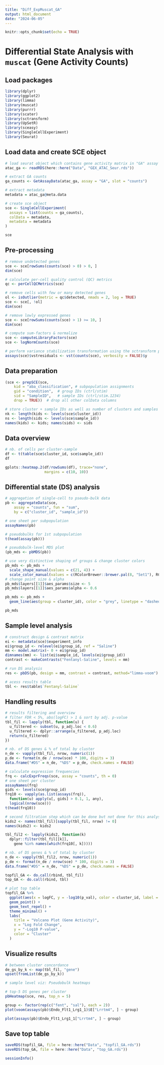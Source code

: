 ```yaml
---
title: "Diff_ExpMuscat_GA"
output: html_document
date: "2024-06-05"
---
```


```r
knitr::opts_chunk$set(echo = TRUE)
```

# Differential State Analysis with `muscat` (Gene Activity Counts)

## Load packages 
```r
library(dplyr)
library(ggplot2)
library(limma)
library(muscat)
library(purrr)
library(scater)
library(sctransform)
library(UpSetR)
library(sceasy)
library(SingleCellExperiment)
library(Seurat)
```

## Load data and create SCE object 
```r
# load seurat object which contains gene activity matrix in "GA" assay 
atac_ga <- readRDS(here::here("Data", "GEX_ATAC_Seur.rds"))

# extract GA counts 
ga_counts <- GetAssayData(atac_ga, assay = "GA", slot = "counts")

# extract metadata 
metadata = atac_ga@meta.data

# create sce object 
sce <- SingleCellExperiment(
  assays = list(counts = ga_counts),
  colData = metadata,
  metadata = metadata
)

sce
```

## Pre-processing 
```r
# remove undetected genes
sce <- sce[rowSums(counts(sce) > 0) > 0, ]
dim(sce)

# calculate per-cell quality control (QC) metrics
qc <- perCellQCMetrics(sce)

# remove cells with few or many detected genes
ol <- isOutlier(metric = qc$detected, nmads = 2, log = TRUE)
sce <- sce[, !ol]
dim(sce)

# remove lowly expressed genes 
sce <- sce[rowSums(counts(sce) > 1) >= 10, ]
dim(sce)

# compute sum-factors & normalize
sce <- computeLibraryFactors(sce)
sce <- logNormCounts(sce)

# perform variance stabilization transformation using the sctransform package 
assays(sce)$vstresiduals <- vst(counts(sce), verbosity = FALSE)$y
```

## Data preparation 
```r
(sce <- prepSCE(sce, 
    kid = "aba_classification", # subpopulation assignments
    gid = "condition",  # group IDs (ctrl/stim)
    sid = "SampleID",   # sample IDs (ctrl/stim.1234)
    drop = TRUE))  # drop all other colData columns

# store cluster + sample IDs as well as number of clusters and samples 
nk <- length(kids <- levels(sce$cluster_id))
ns <- length(sids <- levels(sce$sample_id))
names(kids) <- kids; names(sids) <- sids
```

## Data overview 
```r
# nb. of cells per cluster-sample
df <- t(table(sce$cluster_id, sce$sample_id))
df

```

```r

gplots::heatmap.2(df/rowSums(df), trace="none",
                  margins = c(10, 10))
```

## Differential state (DS) analysis 
```r
# aggregation of single-cell to pseudo-bulk data 
pb <- aggregateData(sce,
    assay = "counts", fun = "sum",
    by = c("cluster_id", "sample_id"))

# one sheet per subpopulation
assayNames(pb)

# pseudobulks for 1st subpopulation
t(head(assay(pb)))

# pseudobulk-level MDS plot 
(pb_mds <- pbMDS(pb))

# use very distinctive shaping of groups & change cluster colors
pb_mds <- pb_mds + 
  scale_shape_manual(values = c(21, 4)) +
  scale_color_manual(values = c(RColorBrewer::brewer.pal(8, "Set1"), RColorBrewer::brewer.pal(7, "Set2"), RColorBrewer::brewer.pal(6, "Set3"))) 
# change point size & alpha
pb_mds$layers[[1]]$aes_params$size <- 5
pb_mds$layers[[1]]$aes_params$alpha <- 0.6

pb_mds <- pb_mds + 
  geom_line(aes(group = cluster_id), color = "grey", linetype = "dashed") + ggtitle("Pseudobulk-level multidimensional scaling (MDS) plot for gene activity")

pb_mds
```

## Sample level analysis
```r
# construct design & contrast matrix
ei <- metadata(sce)$experiment_info
ei$group_id <- relevel(ei$group_id, ref = "Saline")
mm <- model.matrix(~ 0 + ei$group_id)
dimnames(mm) <- list(ei$sample_id, levels(ei$group_id))
contrast <- makeContrasts("Fentanyl-Saline", levels = mm)

# run DS analysis
res <- pbDS(pb, design = mm, contrast = contrast, method="limma-voom")

# acess results table
tbl <- res$table$`Fentanyl-Saline`
```

## Handling results 
```r
# results filtering and overview 
# filter FDR < 5%, abs(logFC) > 1 & sort by adj. p-value
tbl_fil <- lapply(tbl, function(u) {
  u_filtered <- subset(u, p_adj.loc < 0.6)
  u_filtered <- dplyr::arrange(u_filtered, p_adj.loc)
  return(u_filtered)
})

# nb. of DS genes & % of total by cluster
n_de <- vapply(tbl_fil, nrow, numeric(1))
p_de <- format(n_de / nrow(sce) * 100, digits = 3)
data.frame("#DS" = n_de, "%DS" = p_de, check.names = FALSE)

# calculate expression frequencies 
frq <- calcExprFreqs(sce, assay = "counts", th = 0)
# one sheet per cluster
assayNames(frq)
gids <- levels(sce$group_id)
frq10 <- vapply(as.list(assays(frq)), 
  function(u) apply(u[, gids] > 0.1, 1, any), 
  logical(nrow(sce)))
t(head(frq10))

```


```r
# second filtration step which can be done but not done for this analysis 
kids2 <- names(tbl_fil)[sapply(tbl_fil, nrow) != 0]
names(kids2) <- kids2

tbl_fil2 <- lapply(kids2, function(k)
  dplyr::filter(tbl_fil[[k]], 
    gene %in% names(which(frq10[, k]))))

# nb. of DS genes & % of total by cluster
n_de <- vapply(tbl_fil2, nrow, numeric(1))
p_de <- format(n_de / nrow(sce) * 100, digits = 3)
data.frame("#DS" = n_de, "%DS" = p_de, check.names = FALSE)

topfil_GA <- do.call(rbind, tbl_fil)
top_GA <- do.call(rbind, tbl)

# plot top table 
topfil_GA %>%
  ggplot(aes(x = logFC, y = -log10(p_val), color = cluster_id, label = gene)) +
  geom_point() +
  geom_text_repel() +
  theme_minimal() +
  labs(
    title = "Volcano Plot (Gene Activity)",
    x = "Log Fold Change",
    y = "-Log10 P-value",
    color = "Cluster"
  )

```

## Visualize results 
```r
# between cluster concordance 
de_gs_by_k <- map(tbl_fil, "gene")
upset(fromList(de_gs_by_k))

# sample level viz: Pseudobulk heatmaps

# top-5 DS genes per cluster
pbHeatmap(sce, res, top_n = 5)
```


```r
group <- factor(rep(c("fent", "sal"), each = 2))
plot(voom(assays(pb)$Endo_Flt1_Lrg1_1)$E["Lrrtm4", ] ~ group)

plot(assays(pb)$Endo_Flt1_Lrg1_1["Lrrtm4", ] ~ group)
```

## Save top table 
```r
saveRDS(topfil_GA, file = here::here("Data", "topfil_GA.rds"))
saveRDS(top_GA, file = here::here("Data", "top_GA.rds"))
```

```r
sessionInfo()
```
